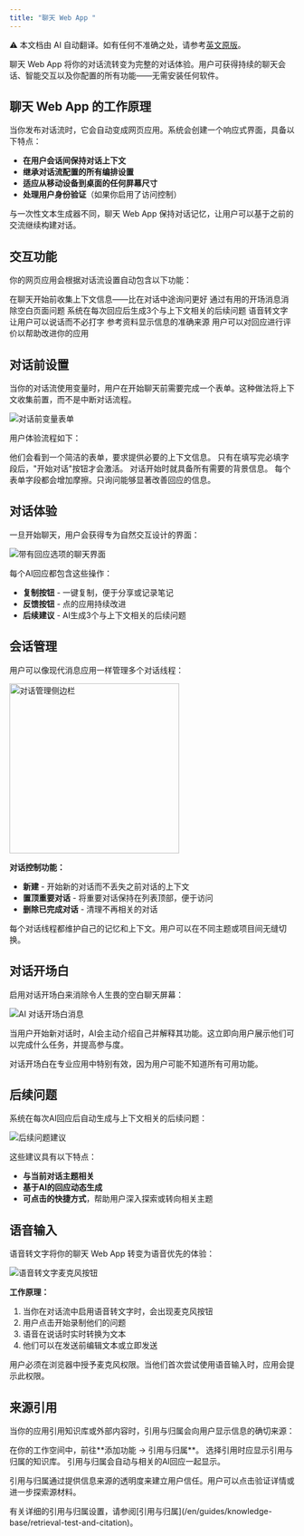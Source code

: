 ```yaml
---
title: "聊天 Web App "
---
```


<Note> ⚠️ 本文档由 AI 自动翻译。如有任何不准确之处，请参考[英文原版](/en/documentation/pages/publish/webappwebapp/chatflow-webapp)。</Note>


聊天 Web App 将你的对话流转变为完整的对话体验。用户可获得持续的聊天会话、智能交互以及你配置的所有功能——无需安装任何软件。

## 聊天 Web App 的工作原理

当你发布对话流时，它会自动变成网页应用。系统会创建一个响应式界面，具备以下特点：

- **在用户会话间保持对话上下文**
- **继承对话流配置的所有编排设置**
- **适应从移动设备到桌面的任何屏幕尺寸**
- **处理用户身份验证**（如果你启用了访问控制）

<Tip>
与一次性文本生成器不同，聊天 Web App 保持对话记忆，让用户可以基于之前的交流继续构建对话。
</Tip>

## 交互功能

你的网页应用会根据对话流设置自动包含以下功能：

<CardGroup cols={2}>
  <Card title="对话前表单" icon="clipboard-list">
    在聊天开始前收集上下文信息——比在对话中途询问更好
  </Card>
  <Card title="AI 对话开场白" icon="message">
    通过有用的开场消息消除空白页面问题
  </Card>
  <Card title="智能后续问题" icon="arrow-right">
    系统在每次回应后生成3个与上下文相关的后续问题
  </Card>
  <Card title="语音输入" icon="microphone">
    语音转文字让用户可以说话而不必打字
  </Card>
  <Card title="来源引用" icon="quote">
    参考资料显示信息的准确来源
  </Card>
  <Card title="回应反馈" icon="thumbs-up">
    用户可以对回应进行评价以帮助改进你的应用
  </Card>
</CardGroup>

## 对话前设置

当你的对话流使用变量时，用户在开始聊天前需要完成一个表单。这种做法将上下文收集前置，而不是中断对话流程。

<Frame>
  <img src="https://assets-docs.dify.ai/dify-enterprise-mintlify/en/guides/application-publishing/launch-your-webapp-quickly/8decae00eeea24622e1f2ef73d4c447e.png" alt="对话前变量表单" />
</Frame>

用户体验流程如下：

<Steps>
  <Step title="用户访问你的应用">
    他们会看到一个简洁的表单，要求提供必要的上下文信息。
  </Step>
  <Step title="完成表单后解锁聊天">
    只有在填写完必填字段后，"开始对话"按钮才会激活。
  </Step>
  <Step title="AI 获得完整上下文">
    对话开始时就具备所有需要的背景信息。
  </Step>
</Steps>

<Warning>
每个表单字段都会增加摩擦。只询问能够显著改善回应的信息。
</Warning>

## 对话体验

一旦开始聊天，用户会获得专为自然交互设计的界面：

<Frame>
  <img src="https://assets-docs.dify.ai/dify-enterprise-mintlify/en/guides/application-publishing/launch-your-webapp-quickly/5b7a6f950ed8a2ce3a705f362b4813fe.png" alt="带有回应选项的聊天界面" />
</Frame>

每个AI回应都包含这些操作：

- **复制按钮** - 一键复制，便于分享或记录笔记
- **反馈按钮** - 点的应用持续改进
- **后续建议** - AI生成3个与上下文相关的后续问题

## 会话管理

用户可以像现代消息应用一样管理多个对话线程：

<Frame>
  <img src="https://assets-docs.dify.ai/dify-enterprise-mintlify/en/guides/application-publishing/launch-your-webapp-quickly/46372ad4d79a3ea943d43f9434974956.png" width="300" alt="对话管理侧边栏" />
</Frame>

**对话控制功能：**
- **新建** - 开始新的对话而不丢失之前对话的上下文
- **置顶重要对话** - 将重要对话保持在列表顶部，便于访问
- **删除已完成对话** - 清理不再相关的对话

<Info>
每个对话线程都维护自己的记忆和上下文。用户可以在不同主题或项目间无缝切换。
</Info>

## 对话开场白

启用对话开场白来消除令人生畏的空白聊天屏幕：

<Frame>
  <img src="https://assets-docs.dify.ai/dify-enterprise-mintlify/en/guides/application-publishing/launch-your-webapp-quickly/22e59e509296d25eb85cbd541e161c6d.png" alt="AI 对话开场白消息" />
</Frame>

当用户开始新对话时，AI会主动介绍自己并解释其功能。这立即向用户展示他们可以完成什么任务，并提高参与度。

<Tip>
对话开场白在专业应用中特别有效，因为用户可能不知道所有可用功能。
</Tip>

## 后续问题

系统在每次AI回应后自动生成与上下文相关的后续问题：

<Frame>
  <img src="https://assets-docs.dify.ai/dify-enterprise-mintlify/en/guides/application-publishing/launch-your-webapp-quickly/f88a7ffd777d51299f8b604249c044b3.png" alt="后续问题建议" />
</Frame>

这些建议具有以下特点：
- **与当前对话主题相关**
- **基于AI的回应动态生成**
- **可点击的快捷方式**，帮助用户深入探索或转向相关主题

## 语音输入

语音转文字将你的聊天 Web App 转变为语音优先的体验：

<Frame>
  <img src="https://assets-docs.dify.ai/dify-enterprise-mintlify/en/guides/application-publishing/launch-your-webapp-quickly/3a64c79792f1166301403f6c44cf4c85.png" alt="语音转文字麦克风按钮" />
</Frame>

**工作原理：**
1. 当你在对话流中启用语音转文字时，会出现麦克风按钮
2. 用户点击开始录制他们的问题
3. 语音在说话时实时转换为文本
4. 他们可以在发送前编辑文本或立即发送

<Warning>
用户必须在浏览器中授予麦克风权限。当他们首次尝试使用语音输入时，应用会提示此权限。
</Warning>

## 来源引用

当你的应用引用知识库或外部内容时，引用与归属会向用户显示信息的确切来源：

<Steps>
  <Step title="启用引用">
    在你的工作空间中，前往**添加功能 → 引用与归属**。
  </Step>
  <Step title="配置来源">
    选择引用时应显示引用与归属的知识库。
  </Step>
  <Step title="自动显示">
    引用与归属会自动与相关的AI回应一起显示。
  </Step>
</Steps>

引用与归属通过提供信息来源的透明度来建立用户信任。用户可以点击验证详情或进一步探索源材料。

<Info>
有关详细的引用与归属设置，请参阅[引用与归属](/en/guides/knowledge-base/retrieval-test-and-citation)。
</Info>

